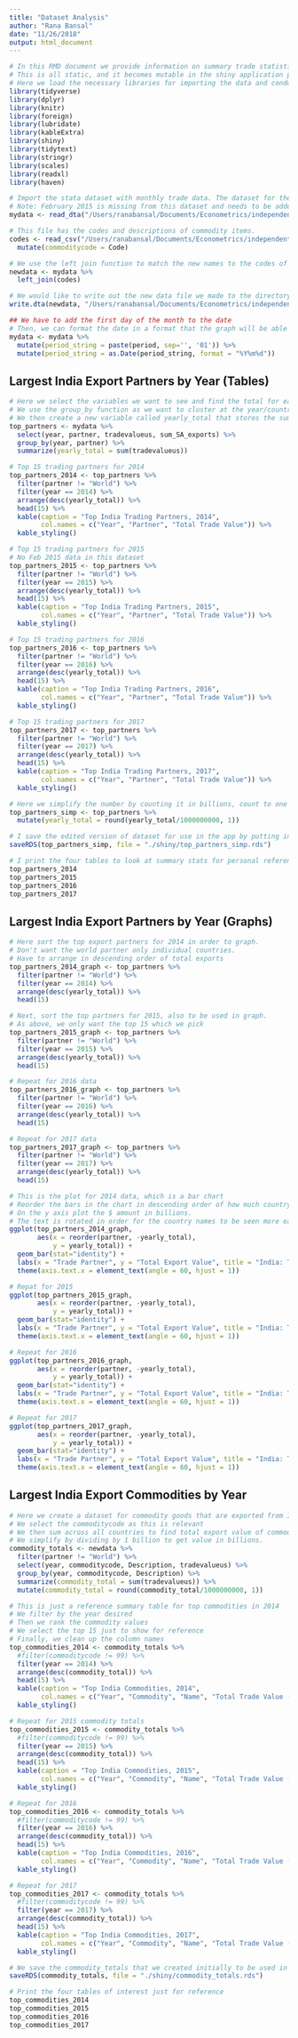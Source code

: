 ```yaml
---
title: "Dataset Analysis"
author: "Rana Bansal"
date: "11/26/2018"
output: html_document
---
```


```r
# In this RMD document we provide information on summary trade statistics (partners and commodities)
# This is all static, and it becomes mutable in the shiny application published. 
# Here we load the necessary libraries for importing the data and conducting the analysis. 
library(tidyverse)
library(dplyr)
library(knitr)
library(foreign)
library(lubridate)
library(kableExtra)
library(shiny)
library(tidytext)
library(stringr)
library(scales)
library(readxl)
library(haven)
```

```r
# Import the stata dataset with monthly trade data. The dataset for the comtrade data is in this format and we need to use the haven package. 
# Note: February 2015 is missing from this dataset and needs to be added
mydata <- read_dta("/Users/ranabansal/Documents/Econometrics/independent/India/Monthly_DTA_Files/India_AllPartners_combined.dta")

# This file has the codes and descriptions of commodity items. 
codes <- read_csv("/Users/ranabansal/Documents/Econometrics/independent/India/Monthly_DTA_Files/Two_Digit_codes.csv") %>%
  mutate(commoditycode = Code)

# We use the left join function to match the new names to the codes of the commodities
newdata <- mydata %>% 
  left_join(codes)

# We would like to write out the new data file we made to the directory to be used in Stata later. 
write.dta(newdata, "/Users/ranabansal/Documents/Econometrics/independent/India/Monthly_DTA_Files/newdata.dta")
```

```r
## We have to add the first day of the month to the date
# Then, we can format the date in a format that the graph will be able to use in the scatter plot
mydata <- mydata %>%
  mutate(period_string = paste(period, sep='', '01')) %>%
  mutate(period_string = as.Date(period_string, format = "%Y%m%d"))
```

## Largest India Export Partners by Year (Tables)
```r
# Here we select the variables we want to see and find the total for each country by year
# We use the group_by function as we want to cluster at the year/country level
# We then create a new variable called yearly_total that stores the sum. 
top_partners <- mydata %>%
  select(year, partner, tradevalueus, sum_SA_exports) %>%
  group_by(year, partner) %>%
  summarize(yearly_total = sum(tradevalueus))

# Top 15 trading partners for 2014
top_partners_2014 <- top_partners %>%
  filter(partner != "World") %>%
  filter(year == 2014) %>%
  arrange(desc(yearly_total)) %>%
  head(15) %>%
  kable(caption = "Top India Trading Partners, 2014",
        col.names = c("Year", "Partner", "Total Trade Value")) %>%
  kable_styling()

# Top 15 trading partners for 2015
# No Feb 2015 data in this dataset
top_partners_2015 <- top_partners %>%
  filter(partner != "World") %>%
  filter(year == 2015) %>%
  arrange(desc(yearly_total)) %>%
  head(15) %>%
  kable(caption = "Top India Trading Partners, 2015",
        col.names = c("Year", "Partner", "Total Trade Value")) %>%
  kable_styling()

# Top 15 trading partners for 2016
top_partners_2016 <- top_partners %>%
  filter(partner != "World") %>%
  filter(year == 2016) %>%
  arrange(desc(yearly_total)) %>%
  head(15) %>%
  kable(caption = "Top India Trading Partners, 2016",
        col.names = c("Year", "Partner", "Total Trade Value")) %>%
  kable_styling()

# Top 15 trading partners for 2017
top_partners_2017 <- top_partners %>%
  filter(partner != "World") %>%
  filter(year == 2017) %>%
  arrange(desc(yearly_total)) %>%
  head(15) %>%
  kable(caption = "Top India Trading Partners, 2017",
        col.names = c("Year", "Partner", "Total Trade Value")) %>%
  kable_styling()

# Here we simplify the number by counting it in billions, count to one decimal place.
top_partners_simp <- top_partners %>%
  mutate(yearly_total = round(yearly_total/1000000000, 1))

# I save the edited version of dataset for use in the app by putting in shiny folder.
saveRDS(top_partners_simp, file = "./shiny/top_partners_simp.rds")

# I print the four tables to look at summary stats for personal reference. 
top_partners_2014
top_partners_2015
top_partners_2016
top_partners_2017
```

## Largest India Export Partners by Year (Graphs)
```r
# Here sort the top export partners for 2014 in order to graph. 
# Don't want the world partner only individual countries. 
# Have to arrange in descending order of total exports 
top_partners_2014_graph <- top_partners %>%
  filter(partner != "World") %>%
  filter(year == 2014) %>%
  arrange(desc(yearly_total)) %>%
  head(15) 

# Next, sort the top partners for 2015, also to be used in graph. 
# As above, we only want the top 15 which we pick
top_partners_2015_graph <- top_partners %>%
  filter(partner != "World") %>%
  filter(year == 2015) %>%
  arrange(desc(yearly_total)) %>%
  head(15) 

# Repeat for 2016 data
top_partners_2016_graph <- top_partners %>%
  filter(partner != "World") %>%
  filter(year == 2016) %>%
  arrange(desc(yearly_total)) %>%
  head(15) 

# Repeat for 2017 data
top_partners_2017_graph <- top_partners %>%
  filter(partner != "World") %>%
  filter(year == 2017) %>%
  arrange(desc(yearly_total)) %>%
  head(15) 

# This is the plot for 2014 data, which is a bar chart
# Reorder the bars in the chart in descending order of how much country exports
# On the y axis plot the $ amount in billions. 
# The text is rotated in order for the country names to be seen more easily.
ggplot(top_partners_2014_graph, 
       aes(x = reorder(partner, -yearly_total), 
           y = yearly_total)) + 
  geom_bar(stat="identity") + 
  labs(x = "Trade Partner", y = "Total Export Value", title = "India: Top 2014 Export Partners") + 
  theme(axis.text.x = element_text(angle = 60, hjust = 1))

# Repat for 2015
ggplot(top_partners_2015_graph, 
       aes(x = reorder(partner, -yearly_total), 
           y = yearly_total)) + 
  geom_bar(stat="identity") + 
  labs(x = "Trade Partner", y = "Total Export Value", title = "India: Top 2015 Export Partners") + 
  theme(axis.text.x = element_text(angle = 60, hjust = 1))

# Repeat for 2016
ggplot(top_partners_2016_graph, 
       aes(x = reorder(partner, -yearly_total), 
           y = yearly_total)) + 
  geom_bar(stat="identity") + 
  labs(x = "Trade Partner", y = "Total Export Value", title = "India: Top 2016 Export Partners") + 
  theme(axis.text.x = element_text(angle = 60, hjust = 1))

# Repeat for 2017
ggplot(top_partners_2017_graph, 
       aes(x = reorder(partner, -yearly_total), 
           y = yearly_total)) + 
  geom_bar(stat="identity") + 
  labs(x = "Trade Partner", y = "Total Export Value", title = "India: Top 2017 Export Partners") + 
  theme(axis.text.x = element_text(angle = 60, hjust = 1))
```

## Largest India Export Commodities by Year 
```r
# Here we create a dataset for commodity goods that are exported from India
# We select the commoditycode as this is relevant
# We then sum across all countries to find total export value of commodity
# We simplify by dividing by 1 billion to get value in billions. 
commodity_totals <- newdata %>%
  filter(partner != "World") %>%
  select(year, commoditycode, Description, tradevalueus) %>%
  group_by(year, commoditycode, Description) %>%
  summarize(commodity_total = sum(tradevalueus)) %>%
  mutate(commodity_total = round(commodity_total/1000000000, 1))

# This is just a reference summary table for top commodities in 2014
# We filter by the year desired
# Then we rank the commodity values
# We select the top 15 just to show for reference
# Finally, we clean up the column names 
top_commodities_2014 <- commodity_totals %>%
  #filter(commoditycode != 99) %>%
  filter(year == 2014) %>%
  arrange(desc(commodity_total)) %>%
  head(15) %>%
  kable(caption = "Top India Commodities, 2014",
        col.names = c("Year", "Commodity", "Name", "Total Trade Value (USD)")) %>%
  kable_styling()

# Repeat for 2015 commodity totals
top_commodities_2015 <- commodity_totals %>%
  #filter(commoditycode != 99) %>%
  filter(year == 2015) %>%
  arrange(desc(commodity_total)) %>%
  head(15) %>%
  kable(caption = "Top India Commodities, 2015",
        col.names = c("Year", "Commodity", "Name", "Total Trade Value (USD)")) %>%
  kable_styling()

# Repeat for 2016
top_commodities_2016 <- commodity_totals %>%
  #filter(commoditycode != 99) %>%
  filter(year == 2016) %>%
  arrange(desc(commodity_total)) %>%
  head(15) %>%
  kable(caption = "Top India Commodities, 2016",
        col.names = c("Year", "Commodity", "Name", "Total Trade Value (USD)")) %>%
  kable_styling()

# Repeat for 2017
top_commodities_2017 <- commodity_totals %>%
  #filter(commoditycode != 99) %>%
  filter(year == 2017) %>%
  arrange(desc(commodity_total)) %>%
  head(15) %>%
  kable(caption = "Top India Commodities, 2017",
        col.names = c("Year", "Commodity", "Name", "Total Trade Value (USD)")) %>%
  kable_styling()

# We save the commodity_totals that we created initially to be used in app in shiny folder
saveRDS(commodity_totals, file = "./shiny/commodity_totals.rds")

# Print the four tables of interest just for reference 
top_commodities_2014
top_commodities_2015
top_commodities_2016
top_commodities_2017
```